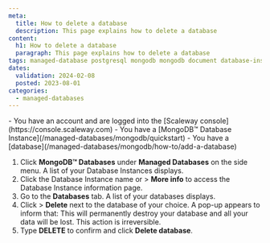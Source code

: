 ```yaml
---
meta:
  title: How to delete a database
  description: This page explains how to delete a database
content:
  h1: How to delete a database
  paragraph: This page explains how to delete a database
tags: managed-database postgresql mongodb mongodb document database-instance
dates:
  validation: 2024-02-08
  posted: 2023-08-01
categories:
  - managed-databases
---
```



<Macro id="requirements" />

<Message type="requirement">
  - You have an account and are logged into the [Scaleway console](https://console.scaleway.com)
  - You have a [MongoDB™ Database Instance](/managed-databases/mongodb/quickstart)
  - You have a [database](/managed-databases/mongodb/how-to/add-a-database)
</Message>

1. Click **MongoDB™ Databases** under **Managed Databases** on the side menu. A list of your Database Instances displays.
2. Click the Database Instance name or <Icon name="more" /> > **More info** to access the Database Instance information page.
3. Go to the **Databases** tab. A list of your databases displays.
4. Click <Icon name="more" /> > **Delete** next to the database of your choice. A pop-up appears to inform that:
    <Message type="important">
      This will permanently destroy your database and all your data will be lost. This action is irreversible.
    </Message>
5. Type **DELETE** to confirm and click **Delete database**.
